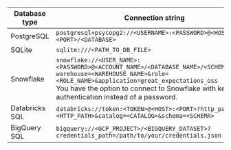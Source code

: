 
| Database type   | Connection string                                                                                                                                                |
|-----------------|------------------------------------------------------------------------------------------------------------------------------------------------------------------|
| PostgreSQL      | `postgresql+psycopg2://<USERNAME>:<PASSWORD>@<HOST>:<PORT>/<DATABASE>`                                                                                           |
| SQLite          | `sqlite:///<PATH_TO_DB_FILE>`                                                                                                                                    |
| Snowflake       | `snowflake://<USER_NAME>:<PASSWORD>@<ACCOUNT_NAME>/<DATABASE_NAME>/<SCHEMA_NAME>?warehouse=<WAREHOUSE_NAME>&role=<ROLE_NAME>&application=great_expectations_oss`<br />You have the option to connect to Snowflake with key-pair authentication instead of a password.|
| Databricks SQL  | `databricks://token:<TOKEN>@<HOST>:<PORT>?http_path=<HTTP_PATH>&catalog=<CATALOG>&schema=<SCHEMA>`                                                   |
| BigQuery SQL    | `bigquery://<GCP_PROJECT>/<BIGQUERY_DATASET>?credentials_path=/path/to/your/credentials.json`                                                                    |


